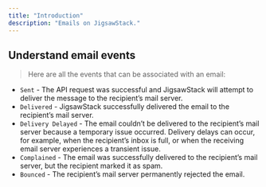 ```yaml
---
title: "Introduction"
description: "Emails on JigsawStack."
---
```


## Understand email events

> Here are all the events that can be associated with an email:

- `Sent` - The API request was successful and JigsawStack will attempt to deliver the message to the recipient’s mail server.
- `Delivered` - JigsawStack successfully delivered the email to the recipient’s mail server.
- `Delivery Delayed` - The email couldn’t be delivered to the recipient’s mail server because a temporary issue occurred. Delivery delays can occur, for example, when the recipient’s inbox is full, or when the receiving email server experiences a transient issue.
- `Complained` - The email was successfully delivered to the recipient’s mail server, but the recipient marked it as spam.
- `Bounced` - The recipient’s mail server permanently rejected the email.

